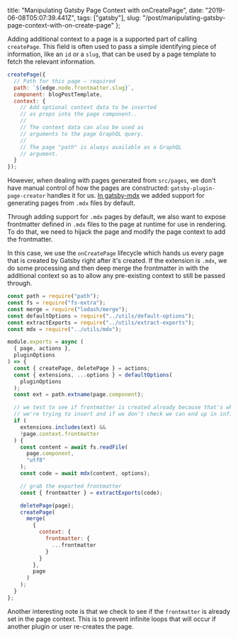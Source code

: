   title:
    "Manipulating Gatsby Page Context with onCreatePage",
  date: "2019-06-08T05:07:39.441Z",
  tags: ["gatsby"],
  slug:
    "/post/manipulating-gatsby-page-context-with-on-create-page"
};

Adding additional context to a page is a supported part of
calling `createPage`. This field is often used to pass a
simple identifying piece of information, like an `id` or a
`slug`, that can be used by a page template to fetch the
relevant information.

```js
createPage({
  // Path for this page — required
  path: `${edge.node.frontmatter.slug}`,
  component: blogPostTemplate,
  context: {
    // Add optional context data to be inserted
    // as props into the page component..
    //
    // The context data can also be used as
    // arguments to the page GraphQL query.
    //
    // The page "path" is always available as a GraphQL
    // argument.
  }
});
```

However, when dealing with pages generated from `src/pages`,
we don't have manual control of how the pages are
constructed: `gatsby-plugin-page-creator` handles it for us.
[In gatsby-mdx](https://github.com/ChristopherBiscardi/gatsby-mdx/blob/33b21073cd99180f7ab6b8a85ee8573ee368e2ab/packages/gatsby-mdx/gatsby/on-create-page.js)
we added support for generating pages from `.mdx` files by
default.

Through adding support for `.mdx` pages by default, we also
want to expose frontmatter defined in `.mdx` files to the
page at runtime for use in rendering. To do that, we need to
hijack the page and modify the page context to add the
frontmatter.

In this case, we use the `onCreatePage` lifecycle which
hands us every page that is created by Gatsby right after
it's created. If the extension is `.mdx`, we do some
processing and then deep merge the frontmatter in with the
additional context so as to allow any pre-existing context
to still be passed through.

```js
const path = require("path");
const fs = require("fs-extra");
const merge = require("lodash/merge");
const defaultOptions = require("../utils/default-options");
const extractExports = require("../utils/extract-exports");
const mdx = require("../utils/mdx");

module.exports = async (
  { page, actions },
  pluginOptions
) => {
  const { createPage, deletePage } = actions;
  const { extensions, ...options } = defaultOptions(
    pluginOptions
  );
  const ext = path.extname(page.component);

  // we test to see if frontmatter is created already because that's what
  // we're trying to insert and if we don't check we can end up in infinite loops
  if (
    extensions.includes(ext) &&
    !page.context.frontmatter
  ) {
    const content = await fs.readFile(
      page.component,
      "utf8"
    );
    const code = await mdx(content, options);

    // grab the exported frontmatter
    const { frontmatter } = extractExports(code);

    deletePage(page);
    createPage(
      merge(
        {
          context: {
            frontmatter: {
              ...frontmatter
            }
          }
        },
        page
      )
    );
  }
};
```

Another interesting note is that we check to see if the
`frontmatter` is already set in the page context. This is to
prevent infinite loops that will occur if another plugin or
user re-creates the page.
